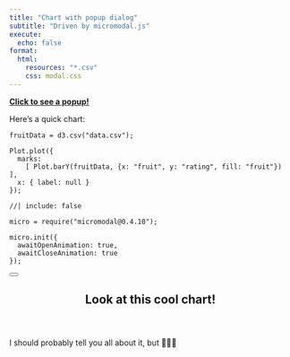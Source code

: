 ```yaml
---
title: "Chart with popup dialog"
subtitle: "Driven by micromodal.js"
execute:
  echo: false
format:
  html:
    resources: "*.csv"
    css: modal.css
---
```


<!-- here's the link that opens it. it can be anywhere!
     it matches to the modal's id, #mymodal -->
**<a href="#" data-micromodal-trigger="mymodal" tabindex="0">
  <i class="bi bi-clipboard-data"></i>
  Click to see a popup!
</a>**

Here's a quick chart:

```ojs
fruitData = d3.csv("data.csv");

Plot.plot({
  marks:
    [ Plot.barY(fruitData, {x: "fruit", y: "rating", fill: "fruit"}) ],
  x: { label: null }
});
```

<!-- the rest of this stuff is for the popup! -->

```ojs
//| include: false

micro = require("micromodal@0.4.10");

micro.init({
  awaitOpenAnimation: true,
  awaitCloseAnimation: true
});
```

<!-- and here's the popup itself! -->

:::::: {#mymodal .modal .micromodal-slide aria-hidden="true"}
::::: {.modal__overlay tabindex="-1" data-micromodal-close="true"}
:::: {.modal__container role="dialog" aria-modal="true" aria-labelledby="mymodal-title"}

<button class="modal__close" aria-label="Close modal" data-micromodal-close></button>

<header>
## Look at this cool chart! {#mymodal-title}
</header>

::: {#modal-1-content}
I should probably tell you all about it, but 🤷🏻‍♂️
:::

::::
:::::
::::::
